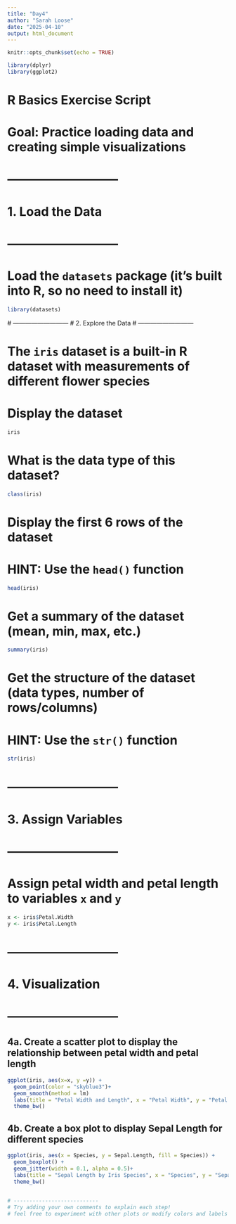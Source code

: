 ```yaml
---
title: "Day4"
author: "Sarah Loose"
date: "2025-04-10"
output: html_document
---
```


```r
knitr::opts_chunk$set(echo = TRUE)
```
 
```r
library(dplyr)
library(ggplot2)
```

# R Basics Exercise Script
# Goal: Practice loading data and creating simple visualizations

# ---------------------------
# 1. Load the Data
# ---------------------------

# Load the `datasets` package (it's built into R, so no need to install it)
```r
library(datasets)
```

 # ---------------------------
# 2. Explore the Data
# ---------------------------

# The `iris` dataset is a built-in R dataset with measurements of different flower species
# Display the dataset 
  
```r
iris 
```

# What is the data type of this dataset?
```r
class(iris)

```


# Display the first 6 rows of the dataset  
# HINT: Use the `head()` function
```r
head(iris)
```

 
# Get a summary of the dataset (mean, min, max, etc.)    
```r
summary(iris)
```


# Get the structure of the dataset (data types, number of rows/columns)  
# HINT: Use the `str()` function
```r
str(iris)
```



# ---------------------------
# 3. Assign Variables
# ---------------------------

# Assign petal width and petal length to variables `x` and `y` 
```r
x <- iris$Petal.Width
y <- iris$Petal.Length
```

# ---------------------------
# 4. Visualization
# ---------------------------
## 4a. Create a scatter plot to display the relationship between petal width and petal length     
```r
ggplot(iris, aes(x=x, y =y)) +
  geom_point(color = "skyblue3")+
  geom_smooth(method = lm)
  labs(title = "Petal Width and Length", x = "Petal Width", y = "Petal Length")+
  theme_bw()

```

## 4b. Create a box plot to display Sepal Length for different species      
```r

ggplot(iris, aes(x = Species, y = Sepal.Length, fill = Species)) +
  geom_boxplot() +
  geom_jitter(width = 0.1, alpha = 0.5)+
  labs(title = "Sepal Length by Iris Species", x = "Species", y = "Sepal Length")+
  theme_bw()
  
```


```r
# ---------------------------
# Try adding your own comments to explain each step!
# feel free to experiment with other plots or modify colors and labels to make the plot more informative!
```
